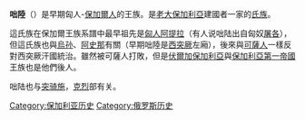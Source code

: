 {{unreferenced|time=2015-04-14T09:42:36+00:00}}
'''咄陸'''（{{lang-bg|Дуло}}）是早期匈人-[[保加爾人|保加爾人]]的王族。是[[老大保加利亞|老大保加利亞]]建國者一家的[[氏族|氏族]]。

這氏族在保加爾王族系譜中最早祖先是[[匈人|匈人]][[阿提拉|阿提拉]]（有人说咄陆出自匈奴[[屠各|屠各]]），但這氏族也與[[烏孙|烏孙]]、[[阿史那|阿史那]]有關（早期咄陸是[[西突厥|西突厥]]左廂），後來與[[可薩人|可薩人]]一樣反對西突厥汗國統治。雖然被可薩人打敗，但是[[伏爾加保加利亞|伏爾加保加利亞]]與[[保加利亞第一帝國|保加利亞第一帝國]]王族也是他們後人。

咄陆也与[[突骑施|突骑施]]，[[克烈|克烈]]部有关。

{{Europe-bio-stub}}
[[Category:保加利亚历史|Category:保加利亚历史]]
[[Category:俄罗斯历史|Category:俄罗斯历史]]